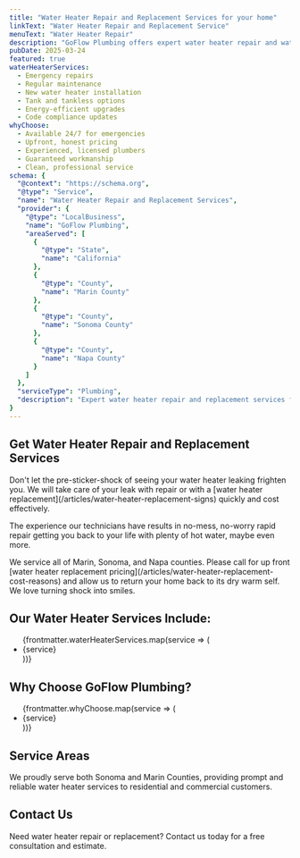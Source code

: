 ```yaml
---
title: "Water Heater Repair and Replacement Services for your home"
linkText: "Water Heater Repair and Replacement Service"
menuText: "Water Heater Repair"
description: "GoFlow Plumbing offers expert water heater repair and water heater replacement services to keep your home comfortable and safe."
pubDate: 2025-03-24
featured: true
waterHeaterServices:
  - Emergency repairs
  - Regular maintenance
  - New water heater installation
  - Tank and tankless options
  - Energy-efficient upgrades
  - Code compliance updates
whyChoose:
  - Available 24/7 for emergencies
  - Upfront, honest pricing
  - Experienced, licensed plumbers
  - Guaranteed workmanship
  - Clean, professional service
schema: {
  "@context": "https://schema.org",
  "@type": "Service",
  "name": "Water Heater Repair and Replacement Services",
  "provider": {
    "@type": "LocalBusiness",
    "name": "GoFlow Plumbing",
    "areaServed": [
      {
        "@type": "State",
        "name": "California"
      },
      {
        "@type": "County",
        "name": "Marin County"
      },
      {
        "@type": "County",
        "name": "Sonoma County"
      },
      {
        "@type": "County",
        "name": "Napa County"
      }
    ]
  },
  "serviceType": "Plumbing",
  "description": "Expert water heater repair and replacement services for residential and commercial customers, including emergency repairs, maintenance, and new installations."
}
---
```


<article itemScope itemType="https://schema.org/Service">
<h1 itemProp="name">Get Water Heater Repair and Replacement Services</h1>

<div itemProp="description">
  <p>
    Don't let the pre-sticker-shock of seeing your water heater leaking frighten you. We will take care of your leak with repair or with a [water heater replacement](/articles/water-heater-replacement-signs) quickly and cost effectively.
  </p>

  <p>
    ​The experience our technicians have results in no-mess, no-worry rapid repair getting you back to your life with plenty of hot water, maybe even more.
  </p>

  <p>
    ​We service all of Marin, Sonoma, and Napa counties. Please call for up front [water heater replacement pricing](/articles/water-heater-replacement-cost-reasons) and allow us to return your home back to its dry warm self. We love turning shock into smiles.
  </p>
</div>

<section itemScope itemType="https://schema.org/OfferCatalog">
  <h2 itemProp="name">Our Water Heater Services Include:</h2>

  <ul itemProp="itemListElement" itemScope itemType="https://schema.org/OfferCatalog">
    {frontmatter.waterHeaterServices.map(service => (
      <li itemScope itemType="https://schema.org/Offer">
        <span itemProp="itemOffered" itemScope itemType="https://schema.org/Service">
          <span itemProp="name">{service}</span>
        </span>
      </li>
    ))}
  </ul>
</section>

<section itemScope itemType="https://schema.org/LocalBusiness">
  <h2>Why Choose GoFlow Plumbing?</h2>

  <ul itemProp="hasOfferCatalog" itemScope itemType="https://schema.org/OfferCatalog">
    {frontmatter.whyChoose.map(service => (
      <li itemProp="itemListElement" itemScope itemType="https://schema.org/Offer">
        <span itemProp="itemOffered" itemScope itemType="https://schema.org/Service">
          <span itemProp="name">{service}</span>
        </span>
      </li>
    ))}
  </ul>
</section>

<section itemProp="areaServed" itemScope itemType="https://schema.org/Place">
  <h2>Service Areas</h2>

  <p itemProp="description">
    We proudly serve both Sonoma and Marin Counties, providing prompt and reliable water heater services to residential and commercial customers.
  </p>
</section>

<section itemScope itemType="https://schema.org/ContactPoint">
  <h2>Contact Us</h2>

  <p itemProp="description">
    Need water heater repair or replacement? Contact us today for a free consultation and estimate.
  </p>
</section>
</article>
